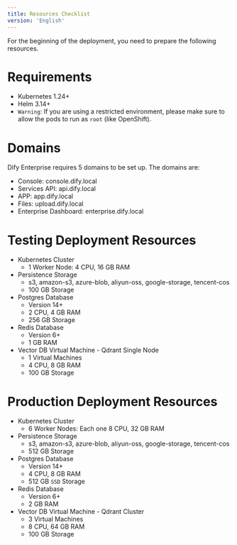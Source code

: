 ```yaml
---
title: Resources Checklist
version: 'English'
---
```


For the beginning of the deployment, you need to prepare the following resources.

# Requirements
- Kubernetes 1.24+
- Helm 3.14+
- `Warning`: If you are using a restricted environment, please make sure to allow the pods to run as `root` (like OpenShift).

# Domains
Dify Enterprise requires 5 domains to be set up. The domains are:
- Console: console.dify.local
- Services API: api.dify.local
- APP: app.dify.local
- Files: upload.dify.local
- Enterprise Dashboard: enterprise.dify.local

# Testing Deployment Resources
- Kubernetes Cluster
    - 1 Worker Node: 4 CPU, 16 GB RAM
- Persistence Storage
    - s3, amazon-s3, azure-blob, aliyun-oss, google-storage, tencent-cos
    - 100 GB Storage
- Postgres Database
    - Version 14+
    - 2 CPU, 4 GB RAM
    - 256 GB Storage
- Redis Database
    - Version 6+
    - 1 GB RAM
- Vector DB Virtual Machine - Qdrant Single Node
    - 1 Virtual Machines
    - 4 CPU, 8 GB RAM
    - 100 GB Storage

# Production Deployment Resources
- Kubernetes Cluster
    - 6 Worker Nodes: Each one 8 CPU, 32 GB RAM
- Persistence Storage
    - s3, amazon-s3, azure-blob, aliyun-oss, google-storage, tencent-cos
    - 512 GB Storage
- Postgres Database
    - Version 14+
    - 4 CPU, 8 GB RAM
    - 512 GB `SSD` Storage
- Redis Database
    - Version 6+
    - 2 GB RAM
- Vector DB Virtual Machine - Qdrant Cluster
    - 3 Virtual Machines
    - 8 CPU, 64 GB RAM
    - 100 GB Storage